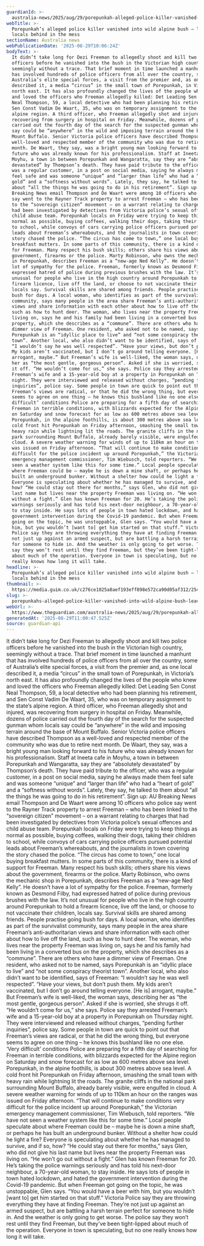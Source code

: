 ```yaml
---
guardianId: >-
  australia-news/2025/aug/29/porepunkah-alleged-police-killer-vanished-into-victorian-alpine-region-manhunt-continues-ntwnfb
webTitle: >-
  Porepunkah’s alleged police killer vanished into wild alpine bush – leaving
  locals behind in the mess
sectionName: Australia news
webPublicationDate: '2025-08-29T10:06:24Z'
bodyText: >-
  It didn’t take long for Dezi Freeman to allegedly shoot and kill two police
  officers before he vanished into the bush in the Victorian high country,
  seemingly without a trace. That brief moment in time launched a manhunt that
  has involved hundreds of police officers from all over the country, some of
  Australia’s elite special forces, a visit from the premier and, as one local
  described it, a media “circus” in the small town of Porepunkah, in Victoria’s
  north east. It has also profoundly changed the lives of the people who knew
  and loved the officers who Freeman allegedly killed: Det Leading Sen Const
  Neal Thompson, 59, a local detective who had been planning his retirement, and
  Sen Const Vadim De Waart, 35, who was on temporary assignment to the state’s
  alpine region. A third officer, who Freeman allegedly shot and injured, was
  recovering from surgery in hospital on Friday. Meanwhile, dozens of police
  carried out the fourth day of the search for the suspected gunman whom locals
  say could be “anywhere” in the wild and imposing terrain around the base of
  Mount Buffalo. Senior Victoria police officers have described Thompson as a
  well-loved and respected member of the community who was due to retire next
  month. De Waart, they say, was a bright young man looking forward to his
  future who was already known for his professionalism. Staff at Ineeta cafe in
  Moyhu, a town in between Porepunkah and Wangaratta, say they are “absolutely
  devastated” by Thompson’s death. They have paid tribute to the officer, who
  was a regular customer, in a post on social media, saying he always made them
  feel safe and was someone “unique” and “larger than life” who had a “heart of
  gold” and a “softness without words”. Lately, they say, he talked to them
  about “all the things he was going to do in his retirement”. Sign up: AU
  Breaking News email Thompson and De Waart were among 10 officers who police
  say went to the Rayner Track property to arrest Freeman – who has been linked
  to the “sovereign citizen” movement – on a warrant relating to charges that
  had been investigated by detectives from Victoria police’s sexual offences and
  child abuse team. Porepunkah locals on Friday were trying to keep things as
  normal as possible, buying coffees, walking their dogs, taking their children
  to school, while convoys of cars carrying police officers pursued potential
  leads about Freeman’s whereabouts, and the journalists in town covering the
  story chased the police. “The circus has come to town,” one local buying
  breakfast mutters. In some parts of this community, there is a kind of support
  for Freeman. Many respect his bush skills; others share his views about the
  government, firearms or the police. Marty Robinson, who owns the mechanic shop
  in Porepunkah, describes Freeman as a “new-age Ned Kelly”. He doesn’t have a
  lot of sympathy for the police. Freeman, formerly known as Desmond Filby, had
  expressed hatred of police during previous brushes with the law. It’s not
  unusual for people who live in the high country around Porepunkah to hold a
  firearm licence, live off the land, or choose to not vaccinate their children,
  locals say. Survival skills are shared among friends. People practise going
  bush for days. A local woman, who identifies as part of the survivalist
  community, says many people in the area share Freeman’s anti-authoritarian
  views and share information with each other about how to live off the land,
  such as how to hunt deer. The woman, who lives near the property Freeman was
  living on, says he and his family had been living in a converted bus on the
  property, which she describes as a “commune”. There are others who have a
  dimmer view of Freeman. One resident, who asked not to be named, says
  Porepunkah is an “idyllic place to live” and “not some conspiracy theorist
  town”. Another local, who also didn’t want to be identified, says of Freeman:
  “I wouldn’t say he was well respected”. “Have your views, but don’t push them.
  My kids aren’t vaccinated, but I don’t go around telling everyone. [He is]
  arrogant, maybe.” But Freeman’s wife is well-liked, the woman says, describing
  her as “the most gentle, gorgeous person”. Asked if she is worried, she shrugs
  it off. “He wouldn’t come for us,” she says. Police say they arrested
  Freeman’s wife and a 15-year-old boy at a property in Porepunkah on Thursday
  night. They were interviewed and released without charges, “pending further
  inquiries”, police say. Some people in town are quick to point out that
  Freeman’s views are radical, or that he did the wrong thing, but everyone
  seems to agree on one thing – he knows this bushland like no one else. ‘Very
  difficult’ conditions Police are preparing for a fifth day of searching for
  Freeman in terrible conditions, with blizzards expected for the Alpine region
  on Saturday and snow forecast for as low as 600 metres above sea level.
  Porepunkah, in the alpine foothills, is about 300 metres above sea level. A
  cold front hit Porepunkah on Friday afternoon, smashing the small town with
  heavy rain while lightning lit the roads. The granite cliffs in the national
  park surrounding Mount Buffalo, already barely visible, were engulfed in
  cloud. A severe weather warning for winds of up to 110km an hour on the ranges
  was issued on Friday afternoon. “That will continue to make conditions very
  difficult for the police incident up around Porepunkah,” the Victorian
  emergency management commissioner, Tim Wiebusch, told reporters. “We have not
  seen a weather system like this for some time.” Local people speculate about
  where Freeman could be – maybe he is down a mine shaft, or perhaps he has
  built an underground bunker. Without a shelter how could he light a fire?
  Everyone is speculating about whether he has managed to survive, and if so,
  how? “He could stay out there for months,” says Glen, who did not give his
  last name but lives near the property Freeman was living on. “He won’t go out
  without a fight.” Glen has known Freeman for 20. He’s taking the police
  warnings seriously and has told his next-door neighbour, a 70-year-old woman,
  to stay inside. He says lots of people in town hated lockdown, and hated the
  government intervention during the Covid-19 pandemic. But when Freeman got
  going on the topic, he was unstoppable, Glen says. “You would have a beer with
  him, but you wouldn’t [want to] get him started on that stuff.” Victoria
  Police say they are throwing everything they have at finding Freeman. They’re
  not just up against an armed suspect, but are battling a harsh terrain perfect
  for someone to hide in. And the weather is only going to get worse. The police
  say they won’t rest until they find Freeman, but they’ve been tight-lipped
  about much of the operation. Everyone in town is speculating, but no one
  really knows how long it will take.
headline: >-
  Porepunkah’s alleged police killer vanished into wild alpine bush – leaving
  locals behind in the mess
thumbnail: >-
  https://media.guim.co.uk/c276ce1025a8aef193eff898e572ca90d05af312/254_0_5967_4774/500.jpg
slug: >-
  porepunkahs-alleged-police-killer-vanished-into-wild-alpine-bush-leaving-locals-behind-in-the-mess
webUrl: >-
  https://www.theguardian.com/australia-news/2025/aug/29/porepunkah-alleged-police-killer-vanished-into-victorian-alpine-region-manhunt-continues-ntwnfb
generatedAt: '2025-08-29T11:00:47.525Z'
source: guardian-api
---
```

It didn’t take long for Dezi Freeman to allegedly shoot and kill two police officers before he vanished into the bush in the Victorian high country, seemingly without a trace. That brief moment in time launched a manhunt that has involved hundreds of police officers from all over the country, some of Australia’s elite special forces, a visit from the premier and, as one local described it, a media “circus” in the small town of Porepunkah, in Victoria’s north east. It has also profoundly changed the lives of the people who knew and loved the officers who Freeman allegedly killed: Det Leading Sen Const Neal Thompson, 59, a local detective who had been planning his retirement, and Sen Const Vadim De Waart, 35, who was on temporary assignment to the state’s alpine region. A third officer, who Freeman allegedly shot and injured, was recovering from surgery in hospital on Friday. Meanwhile, dozens of police carried out the fourth day of the search for the suspected gunman whom locals say could be “anywhere” in the wild and imposing terrain around the base of Mount Buffalo. Senior Victoria police officers have described Thompson as a well-loved and respected member of the community who was due to retire next month. De Waart, they say, was a bright young man looking forward to his future who was already known for his professionalism. Staff at Ineeta cafe in Moyhu, a town in between Porepunkah and Wangaratta, say they are “absolutely devastated” by Thompson’s death. They have paid tribute to the officer, who was a regular customer, in a post on social media, saying he always made them feel safe and was someone “unique” and “larger than life” who had a “heart of gold” and a “softness without words”. Lately, they say, he talked to them about “all the things he was going to do in his retirement”. Sign up: AU Breaking News email Thompson and De Waart were among 10 officers who police say went to the Rayner Track property to arrest Freeman – who has been linked to the “sovereign citizen” movement – on a warrant relating to charges that had been investigated by detectives from Victoria police’s sexual offences and child abuse team. Porepunkah locals on Friday were trying to keep things as normal as possible, buying coffees, walking their dogs, taking their children to school, while convoys of cars carrying police officers pursued potential leads about Freeman’s whereabouts, and the journalists in town covering the story chased the police. “The circus has come to town,” one local buying breakfast mutters. In some parts of this community, there is a kind of support for Freeman. Many respect his bush skills; others share his views about the government, firearms or the police. Marty Robinson, who owns the mechanic shop in Porepunkah, describes Freeman as a “new-age Ned Kelly”. He doesn’t have a lot of sympathy for the police. Freeman, formerly known as Desmond Filby, had expressed hatred of police during previous brushes with the law. It’s not unusual for people who live in the high country around Porepunkah to hold a firearm licence, live off the land, or choose to not vaccinate their children, locals say. Survival skills are shared among friends. People practise going bush for days. A local woman, who identifies as part of the survivalist community, says many people in the area share Freeman’s anti-authoritarian views and share information with each other about how to live off the land, such as how to hunt deer. The woman, who lives near the property Freeman was living on, says he and his family had been living in a converted bus on the property, which she describes as a “commune”. There are others who have a dimmer view of Freeman. One resident, who asked not to be named, says Porepunkah is an “idyllic place to live” and “not some conspiracy theorist town”. Another local, who also didn’t want to be identified, says of Freeman: “I wouldn’t say he was well respected”. “Have your views, but don’t push them. My kids aren’t vaccinated, but I don’t go around telling everyone. [He is] arrogant, maybe.” But Freeman’s wife is well-liked, the woman says, describing her as “the most gentle, gorgeous person”. Asked if she is worried, she shrugs it off. “He wouldn’t come for us,” she says. Police say they arrested Freeman’s wife and a 15-year-old boy at a property in Porepunkah on Thursday night. They were interviewed and released without charges, “pending further inquiries”, police say. Some people in town are quick to point out that Freeman’s views are radical, or that he did the wrong thing, but everyone seems to agree on one thing – he knows this bushland like no one else. ‘Very difficult’ conditions Police are preparing for a fifth day of searching for Freeman in terrible conditions, with blizzards expected for the Alpine region on Saturday and snow forecast for as low as 600 metres above sea level. Porepunkah, in the alpine foothills, is about 300 metres above sea level. A cold front hit Porepunkah on Friday afternoon, smashing the small town with heavy rain while lightning lit the roads. The granite cliffs in the national park surrounding Mount Buffalo, already barely visible, were engulfed in cloud. A severe weather warning for winds of up to 110km an hour on the ranges was issued on Friday afternoon. “That will continue to make conditions very difficult for the police incident up around Porepunkah,” the Victorian emergency management commissioner, Tim Wiebusch, told reporters. “We have not seen a weather system like this for some time.” Local people speculate about where Freeman could be – maybe he is down a mine shaft, or perhaps he has built an underground bunker. Without a shelter how could he light a fire? Everyone is speculating about whether he has managed to survive, and if so, how? “He could stay out there for months,” says Glen, who did not give his last name but lives near the property Freeman was living on. “He won’t go out without a fight.” Glen has known Freeman for 20. He’s taking the police warnings seriously and has told his next-door neighbour, a 70-year-old woman, to stay inside. He says lots of people in town hated lockdown, and hated the government intervention during the Covid-19 pandemic. But when Freeman got going on the topic, he was unstoppable, Glen says. “You would have a beer with him, but you wouldn’t [want to] get him started on that stuff.” Victoria Police say they are throwing everything they have at finding Freeman. They’re not just up against an armed suspect, but are battling a harsh terrain perfect for someone to hide in. And the weather is only going to get worse. The police say they won’t rest until they find Freeman, but they’ve been tight-lipped about much of the operation. Everyone in town is speculating, but no one really knows how long it will take.
